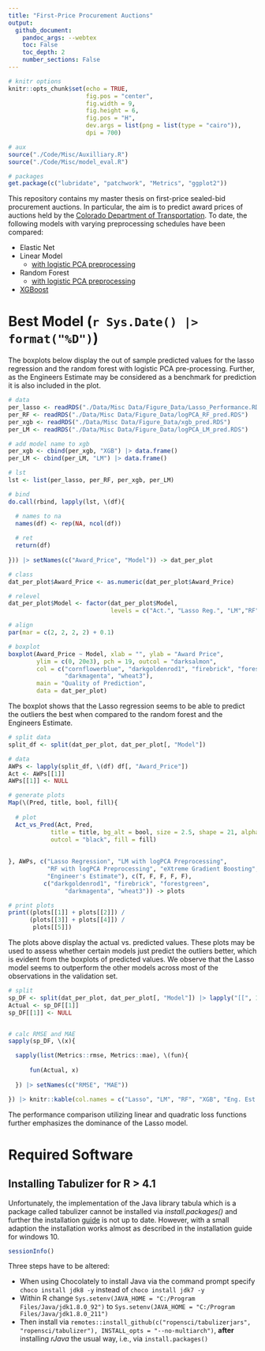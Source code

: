 ```yaml
---
title: "First-Price Procurement Auctions"
output: 
  github_document:
    pandoc_args: --webtex
    toc: False
    toc_depth: 2
    number_sections: False
---
```


```r
# knitr options
knitr::opts_chunk$set(echo = TRUE,
                      fig.pos = "center",
                      fig.width = 9,
                      fig.height = 6,
                      fig.pos = "H",
                      dev.args = list(png = list(type = "cairo")),
                      dpi = 700)

# aux 
source("./Code/Misc/Auxilliary.R")
source("./Code/Misc/model_eval.R")

# packages
get.package(c("lubridate", "patchwork", "Metrics", "ggplot2"))
```

This repository contains my master thesis on first-price sealed-bid procurement 
auctions. In particular, the aim is to predict award prices of auctions held by the [Colorado Department of Transportation](https://codot.gov/business/bidding/bid-tab-archives). To date, the following models with varying preprocessing schedules have been compared:

* Elastic Net
* Linear Model
  - [with logistic PCA preprocessing](https://github.com/Base-R-Best-R/Auction/blob/main/Code/Models/Colab/CV_PreProcess_LM.ipynb)
* Random Forest
  - [with logistic PCA preprocessing](https://github.com/Base-R-Best-R/Auction/blob/main/Code/Models/Colab/Nested_CV_PCA_RF.ipynb)
* [XGBoost](https://github.com/Base-R-Best-R/Auction/blob/main/Code/Models/Colab/XGboost.ipynb)

# Best Model (`r Sys.Date() |> format("%D")`)

The boxplots below display the out of sample predicted values for the lasso regression and the random forest with logistic PCA pre-processing. Further, as the Engineers Estimate may be considered as a benchmark for prediction it is also included in the plot.

```r
# data
per_lasso <- readRDS("./Data/Misc Data/Figure_Data/Lasso_Performance.RDS")
per_RF <- readRDS("./Data/Misc Data/Figure_Data/logPCA_RF_pred.RDS")
per_xgb <- readRDS("./Data/Misc Data/Figure_Data/xgb_pred.RDS")
per_LM <- readRDS("./Data/Misc Data/Figure_Data/logPCA_LM_pred.RDS")

# add model name to xgb
per_xgb <- cbind(per_xgb, "XGB") |> data.frame()
per_LM <- cbind(per_LM, "LM") |> data.frame()

# lst
lst <- list(per_lasso, per_RF, per_xgb, per_LM)

# bind
do.call(rbind, lapply(lst, \(df){

  # names to na
  names(df) <- rep(NA, ncol(df))
  
  # ret
  return(df)
  
})) |> setNames(c("Award_Price", "Model")) -> dat_per_plot

# class
dat_per_plot$Award_Price <- as.numeric(dat_per_plot$Award_Price)

# relevel
dat_per_plot$Model <- factor(dat_per_plot$Model, 
                             levels = c("Act.", "Lasso Reg.", "LM","RF", "XGB","Eng. Est."))

# align
par(mar = c(2, 2, 2, 2) + 0.1)

# boxplot
boxplot(Award_Price ~ Model, xlab = "", ylab = "Award Price",
        ylim = c(0, 20e3), pch = 19, outcol = "darksalmon", 
        col = c("cornflowerblue", "darkgoldenrod1", "firebrick", "forestgreen",
                "darkmagenta", "wheat3"), 
        main = "Quality of Prediction",
        data = dat_per_plot)
```

The boxplot shows that the Lasso regression seems to be able to predict the outliers the best when compared to the random forest and the Engineers Estimate.

```r
# split data
split_df <- split(dat_per_plot, dat_per_plot[, "Model"])

# data 
AWPs <- lapply(split_df, \(df) df[, "Award_Price"])
Act <- AWPs[[1]] 
AWPs[[1]] <- NULL

# generate plots
Map(\(Pred, title, bool, fill){
  
  # plot
  Act_vs_Pred(Act, Pred, 
            title = title, bg_alt = bool, size = 2.5, shape = 21, alpha = 0.6,
            outcol = "black", fill = fill) 
  
  
}, AWPs, c("Lasso Regression", "LM with logPCA Preprocessing", 
           "RF with logPCA Preprocessing", "eXtreme Gradient Boosting",
           "Engineer's Estimate"), c(T, F, F, F, F), 
          c("darkgoldenrod1", "firebrick", "forestgreen",
                "darkmagenta", "wheat3")) -> plots 

# print plots
print((plots[[1]] + plots[[2]]) /
      (plots[[3]] + plots[[4]]) /
       plots[[5]])
```

The plots above display the actual vs. predicted values. These plots may be used to assess whether certain models just predict the outliers better, which is evident from the boxplots of predicted values. We observe that the Lasso model seems to outperform the other models across most of the observations in the validation set.

```r
# split
sp_DF <- split(dat_per_plot, dat_per_plot[, "Model"]) |> lapply("[[", 1)
Actual <- sp_DF[[1]]
sp_DF[[1]] <- NULL


# calc RMSE and MAE
sapply(sp_DF, \(x){

  sapply(list(Metrics::rmse, Metrics::mae), \(fun){
  
      fun(Actual, x)
    
  }) |> setNames(c("RMSE", "MAE"))

}) |> knitr::kable(col.names = c("Lasso", "LM", "RF", "XGB", "Eng. Est."))
```

The performance comparison utilizing linear and quadratic loss functions further emphasizes the dominance of the Lasso model.

# Required Software

## Installing Tabulizer for R > 4.1 

Unfortunately, the implementation of the Java library tabula which is a package called tabulizer cannot be installed via *install.packages()* and further the installation [guide](https://github.com/ropensci/tabulizer) is not up to date. However, with a small adaption the installation works almost as described in the installation guide for windows 10.

```r
sessionInfo()
```

Three steps have to be altered:

* When using Chocolately to install Java via the command prompt specify `choco install jdk8 -y` instead of `choco install jdk7 -y` 
* Within R change `Sys.setenv(JAVA_HOME = "C:/Program Files/Java/jdk1.8.0_92")` to `Sys.setenv(JAVA_HOME = "C:/Program Files/Java/jdk1.8.0_211")`
* Then install via `remotes::install_github(c("ropensci/tabulizerjars", "ropensci/tabulizer"), INSTALL_opts = "--no-multiarch")`, **after** installing *rJava* the usual way, i.e., via `install.packages()`